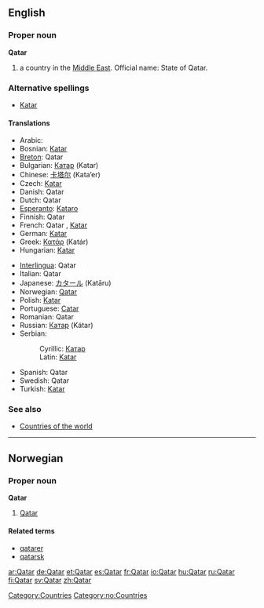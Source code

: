 ==English==
{{wikipedia}}
===Proper noun===
'''Qatar'''
# a country in the [[Middle East]]. Official name: State of Qatar.

===Alternative spellings===
*[[Katar]]

====Translations====
{{top}}
*Arabic: {{ARchar|[[قطر]]}} {{IPAchar|(qáʈar)}}
*Bosnian: [[Katar#Bosnian|Katar]] {{m}}
*[[Breton]]: Qatar
*Bulgarian: [[Катар]] (Katar) {{m}}
*Chinese: [[卡塔尔]] (Kata’er)
*Czech: [[Katar]]
*Danish: Qatar
*Dutch: Qatar
*[[Esperanto]]: [[Kataro]]
*Finnish: Qatar
*French: Qatar {{m}}, [[Katar]] {{m}}
*German: [[Katar]]
*Greek: [[Κατάρ]] (Katár) {{n}}
*Hungarian: [[Katar]]
{{mid}}
*[[Interlingua]]: Qatar
*Italian: Qatar {{m}}
*Japanese: [[カタール]] (Katāru)
*Norwegian: [[#Norwegian|Qatar]]
*Polish: [[Katar]]
*Portuguese: [[Catar]]
*Romanian: Qatar {{n}}
*Russian: [[Катар]] (Kátar) {{m}}
*Serbian:
*:Cyrillic: [[Катар#Serbian|Катар]] {{m}}
*:Latin: [[Katar#Serbian|Katar]] {{m}}
*Spanish: Qatar {{m}}
*Swedish: Qatar
*Turkish: [[Katar]]
{{bottom}}

===See also===
*[[Countries of the world]]
[[Category:Countries]]

----
==Norwegian==
===Proper noun===
[[Category:no:Countries]]
'''Qatar'''
#[[#English|Qatar]]
====Related terms====
*[[qatarer]]
*[[qatarsk]]

[[ar:Qatar]]
[[de:Qatar]]
[[et:Qatar]]
[[es:Qatar]]
[[fr:Qatar]]
[[io:Qatar]]
[[hu:Qatar]]
[[ru:Qatar]]
[[fi:Qatar]]
[[sv:Qatar]]
[[zh:Qatar]]